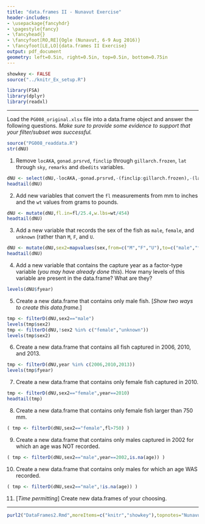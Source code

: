 ```yaml
---
title: "data.frames II - Nunavut Exercise"
header-includes:
- \usepackage{fancyhdr}
- \pagestyle{fancy}
- \fancyhead{}
- \fancyfoot[RO,RE]{Ogle (Nunavut, 6-9 Aug 2016)}
- \fancyfoot[LE,LO]{data.frames II Exercise}
output: pdf_document
geometry: left=0.5in, right=0.5in, top=0.5in, bottom=0.75in
---
```


```r
showkey <- FALSE
source("../knitr_Ex_setup.R")
```
```r
library(FSA)
library(dplyr)
library(readxl)
```

----

Load the `PG008_original.xlsx` file into a data.frame object and answer the following questions.  *Make sure to provide some evidence to support that your filter/subset was successful.*
```r
source("PG008_readdata.R")
str(dNU)
```
1. Remove `locAKA`, `gonad.prsrvd`, `finclip` through `gillarch.frozen`, `lat` through `sky`, `remarks` and `dbedits` variables.
```r
dNU <- select(dNU,-locAKA,-gonad.prsrvd,-(finclip:gillarch.frozen),-(lat:sky),-remarks,-dbedits)
headtail(dNU)
```
2. Add new variables that convert the `fl` measurements from mm to inches and the `wt` values from grams to pounds.
```r
dNU <- mutate(dNU,fl.in=fl/25.4,w.lbs=wt/454)
headtail(dNU)
```
3. Add a new variable that records the sex of the fish as `male`, `female`, and `unknown` (rather than `M`, `F`, and `U`.
```r
dNU <- mutate(dNU,sex2=mapvalues(sex,from=c("M","F","U"),to=c("male","female","unknown")))
headtail(dNU)
```
4. Add a new variable that contains the capture year as a factor-type variable (*you may have already done this*).  How many levels of this variable are present in the data.frame?  What are they?
```r
levels(dNU$fyear)
```
5. Create a new data.frame that contains only male fish.  [*Show two ways to create this data.frame.*]
```r
tmp <- filterD(dNU,sex2=="male")
levels(tmp$sex2)
tmp <- filterD(dNU,!sex2 %in% c("female","unknown"))
levels(tmp$sex2)
```
6. Create a new data.frame that contains all fish captured in 2006, 2010, and 2013.
```r
tmp <- filterD(dNU,year %in% c(2006,2010,2013))
levels(tmp$fyear)
```
7. Create a new data.frame that contains only female fish captured in 2010.
```r
tmp <- filterD(dNU,sex2=="female",year==2010)
headtail(tmp)
```
8. Create a new data.frame that contains only female fish larger than 750 mm.
```r
( tmp <- filterD(dNU,sex2=="female",fl>750) )
```
9. Create a new data.frame that contains only males captured in 2002 for which an age was NOT recorded.
```r
( tmp <- filterD(dNU,sex2=="male",year==2002,is.na(age)) )
```
10. Create a new data.frame that contains only males for which an age WAS recorded.
```r
( tmp <- filterD(dNU,sex2=="male",!is.na(age)) )
```
11. [*Time permitting*] Create new data.frames of your choosing.

----

```r
purl2("DataFrames2.Rmd",moreItems=c("knitr","showkey"),topnotes="Nunavut 6-9-Aug-16")
```
